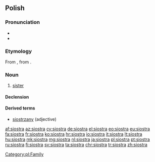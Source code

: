 ==Polish==

===Pronunciation===
* {{IPA|lang=pl|/ˈɕɔstra/}}
* {{audio|Pl-siostra.ogg|audio}}

===Etymology===
From {{etyl|sla-pro|pl}} {{term/t|sla-pro|*sestra}}, from {{etyl|ine-pro|pl}} {{term/t|ine-pro|*swésōr}}.

===Noun===
{{pl-noun|f}}

# [[sister]]

====Declension====
{{pl-decl-noun
|siostra|siostry
|siostry|sióstr
|siostrze|siostrom
|siostrę|siostry
|siostrą|siostrami
|siostrze|siostrach
|siostro|siostry
}}

====Derived terms====
* [[siostrzany]] (adjective)

[[Category:pl:Family]]

[[af:siostra]]
[[az:siostra]]
[[cy:siostra]]
[[de:siostra]]
[[el:siostra]]
[[eo:siostra]]
[[eu:siostra]]
[[fa:siostra]]
[[fr:siostra]]
[[ko:siostra]]
[[hr:siostra]]
[[io:siostra]]
[[it:siostra]]
[[lt:siostra]]
[[hu:siostra]]
[[mk:siostra]]
[[mg:siostra]]
[[nl:siostra]]
[[ja:siostra]]
[[pl:siostra]]
[[pt:siostra]]
[[ru:siostra]]
[[fi:siostra]]
[[sv:siostra]]
[[ta:siostra]]
[[chr:siostra]]
[[tr:siostra]]
[[zh:siostra]]